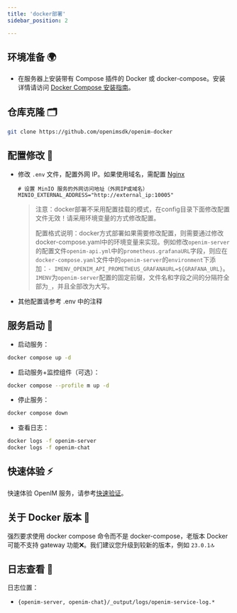 ```yaml
---
title: 'docker部署'
sidebar_position: 2

---
```

## 环境准备 🌍

- 在服务器上安装带有 Compose 插件的 Docker 或 docker-compose。安装详情请访问 [Docker Compose 安装指南](https://docs.docker.com/compose/install/linux/)。

## 仓库克隆 🗂️

```bash
git clone https://github.com/openimsdk/openim-docker
```

## 配置修改 🔧

- 修改 `.env` 文件，配置外网 IP。如果使用域名，需配置 [Nginx](./nginxDomainConfig.mdx)

  ```plaintext
  # 设置 MinIO 服务的外网访问地址（外网IP或域名）
  MINIO_EXTERNAL_ADDRESS="http://external_ip:10005"
  ```

  >注意：docker部署不采用配置挂载的模式，在config目录下面修改配置文件无效！请采用环境变量的方式修改配置。
  >
  >配置格式说明：docker方式部署如果需要修改配置，则需要通过修改docker-compose.yaml中的环境变量来实现。例如修改`openim-server`的配置文件`openim-api.yml`中的`prometheus.grafanaURL`字段，则应在`docker-compose.yaml`文件中的`openim-server`的`environment`下添加：`- IMENV_OPENIM_API_PROMETHEUS_GRAFANAURL=${GRAFANA_URL}`。`IMENV`为`openim-server`配置的固定前缀，文件名和字段之间的分隔符全部为`_`，并且全部改为大写。

- 其他配置请参考 .env 中的注释

## 服务启动 🚀

- 启动服务：

```bash
docker compose up -d
```

- 启动服务+监控组件（可选）：

```bash
docker compose --profile m up -d
```

- 停止服务：

```bash
docker compose down
```

- 查看日志：

```bash
docker logs -f openim-server
docker logs -f openim-chat
```

## 快速体验 ⚡

快速体验 OpenIM 服务，请参考[快速验证](./quickTestServer)。

## 关于 Docker 版本 🐋

强烈要求使用 docker compose 命令而不是 docker-compose，老版本 Docker 可能不支持 gateway 功能❌。我们建议您升级到较新的版本，例如 `23.0.1`🔝

## 日志查看 📜

日志位置：

- `{openim-server, openim-chat}/_output/logs/openim-service-log.*`

